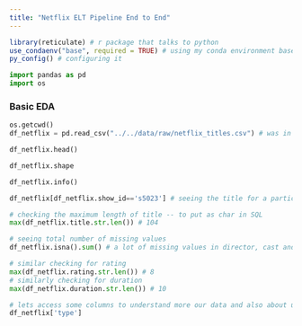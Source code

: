 ```yaml
---
title: "Netflix ELT Pipeline End to End"
---
```


```r
library(reticulate) # r package that talks to python 
use_condaenv("base", required = TRUE) # using my conda environment base
py_config() # configuring it
```

```python
import pandas as pd
import os
```

### Basic EDA 
```python
os.getcwd()
df_netflix = pd.read_csv("../../data/raw/netflix_titles.csv") # was in src/ica, so had to come up two directories

```

```python
df_netflix.head()
```

```python
df_netflix.shape
```

```python
df_netflix.info()
```

```python
df_netflix[df_netflix.show_id=='s5023'] # seeing the title for a particular particular id not showing other foreign characters
```
```python
# checking the maximum length of title -- to put as char in SQL
max(df_netflix.title.str.len()) # 104
```

```python
# seeing total number of missing values
df_netflix.isna().sum() # a lot of missing values in director, cast and country  
```
```python
# similar checking for rating 
max(df_netflix.rating.str.len()) # 8
# similarly checking for duration 
max(df_netflix.duration.str.len()) # 10
```

```python
# lets access some columns to understand more our data and also about user preferencences 
df_netflix['type']
```

